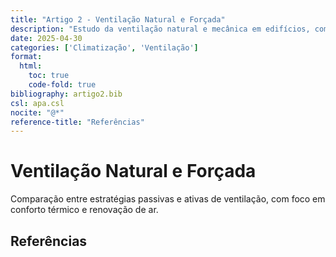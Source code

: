 ```yaml
---
title: "Artigo 2 - Ventilação Natural e Forçada"
description: "Estudo da ventilação natural e mecânica em edifícios, com exemplos de aplicação e simulações."
date: 2025-04-30
categories: ['Climatização', 'Ventilação']
format:
  html:
    toc: true
    code-fold: true
bibliography: artigo2.bib
csl: apa.csl
nocite: "@*"
reference-title: "Referências"
---
```


# Ventilação Natural e Forçada

Comparação entre estratégias passivas e ativas de ventilação, com foco em conforto térmico e renovação de ar.

## Referências

